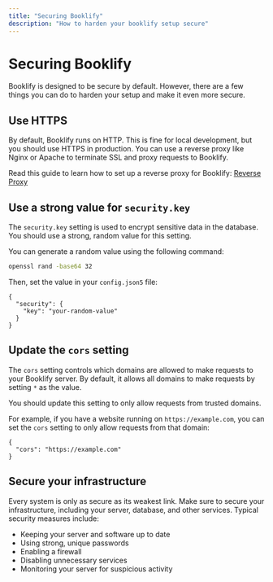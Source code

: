 ```yaml
---
title: "Securing Booklify"
description: "How to harden your booklify setup secure"
---
```


# Securing Booklify

Booklify is designed to be secure by default.
However, there are a few things you can do to harden your setup and make it even more secure.

## Use HTTPS

By default, Booklify runs on HTTP. This is fine for local development, but you should use HTTPS in production.
You can use a reverse proxy like Nginx or Apache to terminate SSL and proxy requests to Booklify.

Read this guide to learn how to set up a reverse proxy for Booklify: [Reverse Proxy](/docs/advanced_setup/reverse_proxy)

## Use a strong value for `security.key`

The `security.key` setting is used to encrypt sensitive data in the database.
You should use a strong, random value for this setting.

You can generate a random value using the following command:

```bash
openssl rand -base64 32
```

Then, set the value in your `config.json5` file:

```json5
{
  "security": {
    "key": "your-random-value"
  }
}
```

## Update the `cors` setting

The `cors` setting controls which domains are allowed to make requests to your Booklify server.
By default, it allows all domains to make requests by setting `*` as the value.

You should update this setting to only allow requests from trusted domains.

For example, if you have a website running on `https://example.com`, you can set the `cors` setting to only allow requests from that domain:

```json5
{
  "cors": "https://example.com"
}
```

## Secure your infrastructure

Every system is only as secure as its weakest link. Make sure to secure your infrastructure, including your server, database, and other services.
Typical security measures include:
- Keeping your server and software up to date
- Using strong, unique passwords
- Enabling a firewall
- Disabling unnecessary services
- Monitoring your server for suspicious activity

